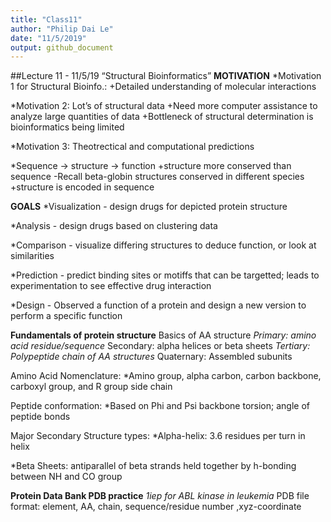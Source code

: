---
title: "Class11"
author: "Philip Dai Le"
date: "11/5/2019"
output: github_document
---

##Lecture 11 - 11/5/19 "Structural Bioinformatics"
**MOTIVATION**
*Motivation 1 for Structural Bioinfo.:
    +Detailed understanding of molecular interactions
    
*Motivation 2: Lot's of structural data
    +Need more computer assistance to analyze large quantities of data
    +Bottleneck of structural determination is bioinformatics being limited
    
*Motivation 3: Theotrectical and computational predictions

*Sequence -> structure -> function
    +structure more conserved than sequence
        -Recall beta-globin structures conserved in different species
    +structure is encoded in sequence
    
**GOALS**
*Visualization - design drugs for depicted protein structure

*Analysis - design drugs based on clustering data

*Comparison - visualize differing structures to deduce function, or look at similarities

*Prediction - predict binding sites or motiffs that can be targetted; leads to experimentation to see effective drug interaction

*Design - Observed a function of a protein and design a new version to perform a specific function

**Fundamentals of protein structure**
Basics of AA structure
*Primary: amino acid residue/sequence
*Secondary: alpha helices or beta sheets 
*Tertiary: Polypeptide chain of AA structures
*Quaternary: Assembled subunits

Amino Acid Nomenclature:
*Amino group, alpha carbon, carbon backbone, carboxyl group, and R group side chain

Peptide conformation:
*Based on Phi and Psi backbone torsion; angle of peptide bonds

Major Secondary Structure types:
*Alpha-helix: 3.6 residues per turn in helix

*Beta Sheets: antiparallel of beta strands held together by h-bonding between NH and CO group

**Protein Data Bank PDB practice**
*1iep for ABL kinase in leukemia
*PDB file format:
element, AA, chain, sequence/residue number ,xyz-coordinate


